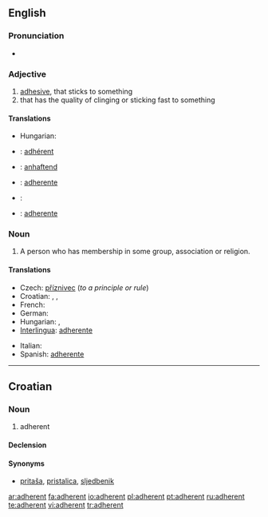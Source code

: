 ==English==

===Pronunciation===
*{{audio|en-us-adherent.ogg|Audio (US)}}

===Adjective===
{{en-adj}}

# [[adhesive]], that sticks to something
# that has the quality of clinging or sticking fast to something

====Translations====
{{trans-top|adhesive}}
* Hungarian: {{t|hu|ragadós}}
{{trans-mid}}
{{trans-bottom}}

{{trans-top|that has the quality of clinging}}
{{trans-mid}}
{{trans-bottom}}

{{checktrans-top}}
*{{ttbc|French}}: [[adhérent]]
*{{ttbc|German}}: [[anhaftend]]
*{{ttbc|Interlingua}}: [[adherente]]
{{checktrans-mid}}
*{{ttbc|Italian}}: {{t+|it|aderente}}
*{{ttbc|Spanish}}: [[adherente]]
{{checktrans-bottom}}

===Noun===
{{en-noun}}

# A person who has membership in some group, association or religion.

====Translations====
{{trans-top|a person who has membership in some group}}
* Czech: [[příznivec]] {{m}} (''to a principle or rule'')
* Croatian: {{t-|hr|adherent|m}}, {{t|hr|sljedbenik|m}}, {{t-|hr|pristaša|m}}
* French: {{t+|fr|adhérent}}
* German: {{t+|de|Mitglied|n}}
* Hungarian: {{t+|hu|tag}}, {{t|hu|követő}}
* [[Interlingua]]: [[adherente]]
{{trans-mid}}
* Italian: {{t+|it|aderente}}
* Spanish: [[adherente]]
{{trans-bottom}}

----

==Croatian==

===Noun===
{{hr-noun|g=m|adherenti}}

# adherent

====Declension====
{{hr-decl-noun
|adherent|adherenti
|adherenta|adherenata / adherenta
|adherentu|adherentima
|adherent|adherente
|adherente|adherenti
|adherentu|adherentima
|adherentom|adherentima
}}

====Synonyms====
* [[pritaša]], [[pristalica]], [[sljedbenik]]

[[ar:adherent]]
[[fa:adherent]]
[[io:adherent]]
[[pl:adherent]]
[[pt:adherent]]
[[ru:adherent]]
[[te:adherent]]
[[vi:adherent]]
[[tr:adherent]]